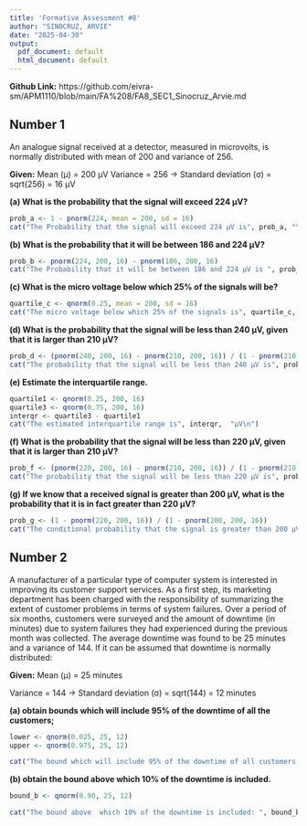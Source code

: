 ---
title: 'Formative Assessment #8'
author: "SINOCRUZ, ARVIE"
date: "2025-04-30"
output:
  pdf_document: default
  html_document: default
---

**Github Link:** https://github.com/eivra-sm/APM1110/blob/main/FA%208/FA8_SEC1_Sinocruz_Arvie.md 

## Number 1

An analogue signal received at a detector, measured in microvolts, is
normally distributed with mean of 200 and variance of 256.

**Given:**
Mean (μ) = 200 μV
Variance = 256 → Standard deviation (σ) = sqrt(256) = 16 μV

**(a) What is the probability that the signal will exceed 224 µV?**

```r
prob_a <- 1 - pnorm(224, mean = 200, sd = 16)
cat("The Probability that the signal will exceed 224 µV is", prob_a, "\n")
```

**(b) What is the probability that it will be between 186 and 224 µV?**
```r
prob_b <- pnorm(224, 200, 16) - pnorm(186, 200, 16)
cat("The Probability that it will be between 186 and 224 µV is ", prob_b, "\n")
```

**(c) What is the micro voltage below which 25% of the signals will be?**
```r
quartile_c <- qnorm(0.25, mean = 200, sd = 16)
cat("The micro voltage below which 25% of the signals is", quartile_c, "\n")
```

**(d) What is the probability that the signal will be less than 240 µV, given that it is larger than 210 µV?**
```r 
prob_d <- (pnorm(240, 200, 16) - pnorm(210, 200, 16)) / (1 - pnorm(210, 200, 16))
cat("The probability that the signal will be less than 240 µV is", prob_d, "\n")
```
    
**(e) Estimate the interquartile range.**
```r
quartile1 <- qnorm(0.25, 200, 16)
quartile3 <- qnorm(0.75, 200, 16)
interqr <- quartile3 - quartile1
cat("The estimated interquartile range is", interqr,  "µV\n")
```

**(f) What is the probability that the signal will be less than 220 µV, given that it is larger than 210 µV?**
```r
prob_f <- (pnorm(220, 200, 16) - pnorm(210, 200, 16)) / (1 - pnorm(210, 200, 16))
cat("The probability that the signal will be less than 220 µV is", prob_f, "\n")
```

**(g) If we know that a received signal is greater than 200 µV, what is the probability that it is in fact greater than 220 µV?**
```r
prob_g <- (1 - pnorm(220, 200, 16)) / (1 - pnorm(200, 200, 16))
cat("The conditional probability that the signal is greater than 200 µV is", prob_g, "\n")
```

## Number 2

A manufacturer of a particular type of computer system is interested in
improving its customer support services. As a first step, its marketing
department has been charged with the responsibility of summarizing the
extent of customer problems in terms of system failures. Over a period
of six months, customers were surveyed and the amount of downtime (in
minutes) due to system failures they had experienced during the previous
month was collected. The average downtime was found to be 25 minutes and
a variance of 144. If it can be assumed that downtime is normally
distributed:

**Given:**
Mean (μ) = 25 minutes

Variance = 144 → Standard deviation (σ) = sqrt(144) = 12 minutes

**(a) obtain bounds which will include 95% of the downtime of all the customers; **
```r
lower <- qnorm(0.025, 25, 12)
upper <- qnorm(0.975, 25, 12)

cat("The bound which will include 95% of the downtime of all customers: ", lower,  "minutes to", upper, "minutes \n")
```


**(b) obtain the bound above which 10% of the downtime is included.**
```r
bound_b <- qnorm(0.90, 25, 12)

cat("The bound above  which 10% of the downtime is included: ", bound_b, "minutes \n")
```


